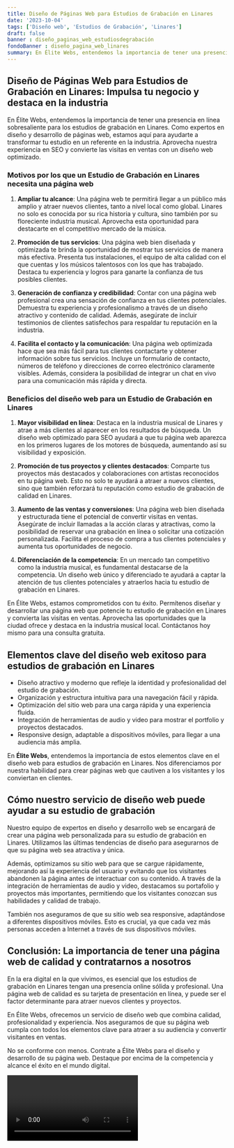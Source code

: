 ```yaml
---
title: Diseño de Páginas Web para Estudios de Grabación en Linares
date: '2023-10-04'
tags: ['Diseño web', 'Estudios de Grabación', 'Linares']
draft: false
banner : diseño_paginas_web_estudiosdegrabación
fondoBanner : diseño_pagina_web_linares
summary: En Élite Webs, entendemos la importancia de tener una presencia en línea sobresaliente para los estudios de grabación en Linares. Como expertos en diseño y desarrollo de páginas web, estamos aquí para ayudarte a transformar tu estudio en un referente en la industria. Aprovecha nuestra experiencia en SEO y convierte las visitas en ventas con un diseño web optimizado.
---
```


## Diseño de Páginas Web para Estudios de Grabación en Linares: Impulsa tu negocio y destaca en la industria

En Élite Webs, entendemos la importancia de tener una presencia en línea sobresaliente para los estudios de grabación en Linares. Como expertos en diseño y desarrollo de páginas web, estamos aquí para ayudarte a transformar tu estudio en un referente en la industria. Aprovecha nuestra experiencia en SEO y convierte las visitas en ventas con un diseño web optimizado.

### Motivos por los que un Estudio de Grabación en Linares necesita una página web

1. **Ampliar tu alcance**: Una página web te permitirá llegar a un público más amplio y atraer nuevos clientes, tanto a nivel local como global. Linares no solo es conocida por su rica historia y cultura, sino también por su floreciente industria musical. Aprovecha esta oportunidad para destacarte en el competitivo mercado de la música.

2. **Promoción de tus servicios**: Una página web bien diseñada y optimizada te brinda la oportunidad de mostrar tus servicios de manera más efectiva. Presenta tus instalaciones, el equipo de alta calidad con el que cuentas y los músicos talentosos con los que has trabajado. Destaca tu experiencia y logros para ganarte la confianza de tus posibles clientes.

3. **Generación de confianza y credibilidad**: Contar con una página web profesional crea una sensación de confianza en tus clientes potenciales. Demuestra tu experiencia y profesionalismo a través de un diseño atractivo y contenido de calidad. Además, asegúrate de incluir testimonios de clientes satisfechos para respaldar tu reputación en la industria.

4. **Facilita el contacto y la comunicación**: Una página web optimizada hace que sea más fácil para tus clientes contactarte y obtener información sobre tus servicios. Incluye un formulario de contacto, números de teléfono y direcciones de correo electrónico claramente visibles. Además, considera la posibilidad de integrar un chat en vivo para una comunicación más rápida y directa.

### Beneficios del diseño web para un Estudio de Grabación en Linares

1. **Mayor visibilidad en línea**: Destaca en la industria musical de Linares y atrae a más clientes al aparecer en los resultados de búsqueda. Un diseño web optimizado para SEO ayudará a que tu página web aparezca en los primeros lugares de los motores de búsqueda, aumentando así su visibilidad y exposición.

2. **Promoción de tus proyectos y clientes destacados**: Comparte tus proyectos más destacados y colaboraciones con artistas reconocidos en tu página web. Esto no solo te ayudará a atraer a nuevos clientes, sino que también reforzará tu reputación como estudio de grabación de calidad en Linares.

3. **Aumento de las ventas y conversiones**: Una página web bien diseñada y estructurada tiene el potencial de convertir visitas en ventas. Asegúrate de incluir llamadas a la acción claras y atractivas, como la posibilidad de reservar una grabación en línea o solicitar una cotización personalizada. Facilita el proceso de compra a tus clientes potenciales y aumenta tus oportunidades de negocio.

4. **Diferenciación de la competencia**: En un mercado tan competitivo como la industria musical, es fundamental destacarse de la competencia. Un diseño web único y diferenciado te ayudará a captar la atención de tus clientes potenciales y atraerlos hacia tu estudio de grabación en Linares.

En Élite Webs, estamos comprometidos con tu éxito. Permítenos diseñar y desarrollar una página web que potencie tu estudio de grabación en Linares y convierta las visitas en ventas. Aprovecha las oportunidades que la ciudad ofrece y destaca en la industria musical local. Contáctanos hoy mismo para una consulta gratuita.

<GifSeo />

<Cta />

## Elementos clave del diseño web exitoso para estudios de grabación en Linares

- Diseño atractivo y moderno que refleje la identidad y profesionalidad del estudio de grabación.
- Organización y estructura intuitiva para una navegación fácil y rápida.
- Optimización del sitio web para una carga rápida y una experiencia fluida.
- Integración de herramientas de audio y video para mostrar el portfolio y proyectos destacados.
- Responsive design, adaptable a dispositivos móviles, para llegar a una audiencia más amplia.

En **Élite Webs**, entendemos la importancia de estos elementos clave en el diseño web para estudios de grabación en Linares. Nos diferenciamos por nuestra habilidad para crear páginas web que cautiven a los visitantes y los conviertan en clientes.

## Cómo nuestro servicio de diseño web puede ayudar a su estudio de grabación

Nuestro equipo de expertos en diseño y desarrollo web se encargará de crear una página web personalizada para su estudio de grabación en Linares. Utilizamos las últimas tendencias de diseño para asegurarnos de que su página web sea atractiva y única.

Además, optimizamos su sitio web para que se cargue rápidamente, mejorando así la experiencia del usuario y evitando que los visitantes abandonen la página antes de interactuar con su contenido. A través de la integración de herramientas de audio y video, destacamos su portafolio y proyectos más importantes, permitiendo que los visitantes conozcan sus habilidades y calidad de trabajo.

También nos aseguramos de que su sitio web sea responsive, adaptándose a diferentes dispositivos móviles. Esto es crucial, ya que cada vez más personas acceden a Internet a través de sus dispositivos móviles.

## Conclusión: La importancia de tener una página web de calidad y contratarnos a nosotros

En la era digital en la que vivimos, es esencial que los estudios de grabación en Linares tengan una presencia online sólida y profesional. Una página web de calidad es su tarjeta de presentación en línea, y puede ser el factor determinante para atraer nuevos clientes y proyectos.

En Élite Webs, ofrecemos un servicio de diseño web que combina calidad, profesionalidad y experiencia. Nos aseguramos de que su página web cumpla con todos los elementos clave para atraer a su audiencia y convertir visitantes en ventas.

No se conforme con menos. Contrate a Élite Webs para el diseño y desarrollo de su página web. Destaque por encima de la competencia y alcance el éxito en el mundo digital.

<Video />

<CtaBot job='Estudios de Grabación' city='Linares'/>

<Gmaps query='Linares+españa+maps' />